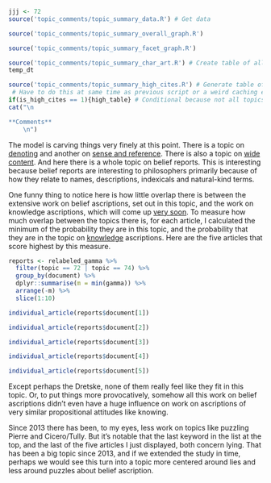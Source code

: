 ```r
jjj <- 72
source('topic_comments/topic_summary_data.R') # Get data
```

```r
source('topic_comments/topic_summary_overall_graph.R')
```

```r
source('topic_comments/topic_summary_facet_graph.R')
```

```r
source('topic_comments/topic_summary_char_art.R') # Create table of all articles in topic
temp_dt
```

```r
source('topic_comments/topic_summary_high_cites.R') # Generate table of highly cited articles. 
 # Have to do this at same time as previous script or a weird caching error occurs.
if(is_high_cites == 1){high_table} # Conditional because not all topics have high cites
cat("\n

**Comments**
	\n")
```

The model is carving things very finely at this point. There is a topic on [denoting](#topic43) and another on [sense and reference](#topic64). There is also a topic on [wide content](#topic85). And here there is a whole topic on belief reports. This is interesting because belief reports are interesting to philosophers primarily because of how they relate to names, descriptions, indexicals and natural-kind terms.

One funny thing to notice here is how little overlap there is between the extensive work on belief ascriptions, set out in this topic, and the work on knowledge ascriptions, which will come up [very soon](#topic74). To measure how much overlap between the topics there is, for each article, I calculated the minimum of the probability they are in this topic, and the probability that they are in the topic on [knowledge](#topic74) ascriptions. Here are the five articles that score highest by this measure.

```r
reports <- relabeled_gamma %>%
  filter(topic == 72 | topic == 74) %>%
  group_by(document) %>%
  dplyr::summarise(m = min(gamma)) %>%
  arrange(-m) %>%
  slice(1:10)

individual_article(reports$document[1])
```

```r
individual_article(reports$document[2])
```

```r
individual_article(reports$document[3])
```

```r
individual_article(reports$document[4])
```

```r
individual_article(reports$document[5])
```

Except perhaps the Dretske, none of them really feel like they fit in this topic. Or, to put things more provocatively, somehow all this work on belief ascriptions didn't even have a huge influence on work on ascriptions of very similar propositional attitudes like knowing.

Since 2013 there has been, to my eyes, less work on topics like puzzling Pierre and Cicero/Tully. But it's notable that the last keyword in the list at the top, and the last of the five articles I just displayed, both concern lying. That has been a big topic since 2013, and if we extended the study in time, perhaps we would see this turn into a topic more centered around lies and less around puzzles about belief ascription.
